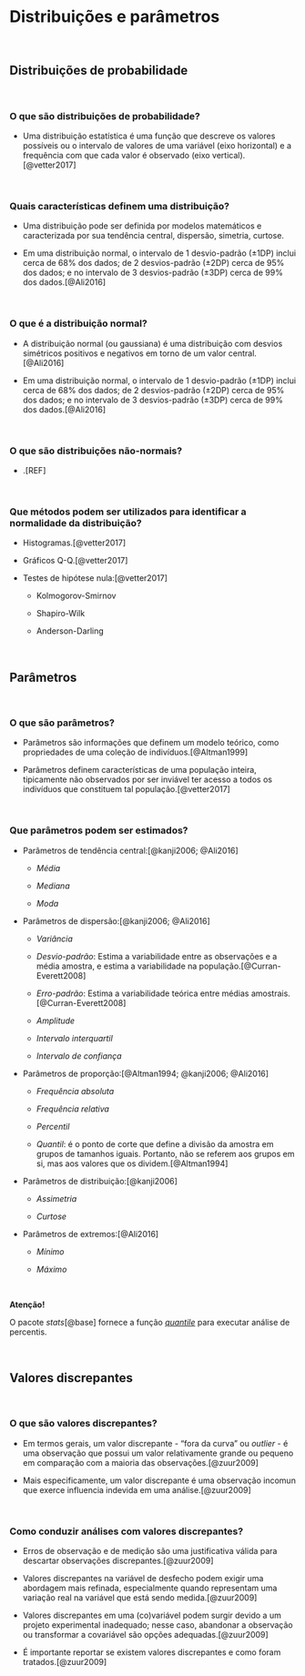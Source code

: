 # **Distribuições e parâmetros** {#distribuicoes-parametros}

<br>

## Distribuições de probabilidade {#distribuicoes}

<br>

### O que são distribuições de probabilidade?

- Uma distribuição estatística é uma função que descreve os valores possíveis ou o intervalo de valores de uma variável (eixo horizontal) e a frequência com que cada valor é observado (eixo vertical).[@vetter2017]

<br>

### Quais características definem uma distribuição?

- Uma distribuição pode ser definida por modelos matemáticos e caracterizada por sua tendência central, dispersão, simetria, curtose.

- Em uma distribuição normal, o intervalo de 1 desvio-padrão (±1DP) inclui cerca de 68% dos dados; de 2 desvios-padrão (±2DP) cerca de 95% dos dados; e no intervalo de 3 desvios-padrão (±3DP) cerca de 99% dos dados.[@Ali2016]

<br>

### O que é a distribuição normal?

- A distribuição normal (ou gaussiana) é uma distribuição com desvios simétricos positivos e negativos em torno de um valor central.[@Ali2016]

- Em uma distribuição normal, o intervalo de 1 desvio-padrão (±1DP) inclui cerca de 68% dos dados; de 2 desvios-padrão (±2DP) cerca de 95% dos dados; e no intervalo de 3 desvios-padrão (±3DP) cerca de 99% dos dados.[@Ali2016]

<br>

### O que são distribuições não-normais?

- .[REF]

<br>

### Que métodos podem ser utilizados para identificar a normalidade da distribuição?

- Histogramas.[@vetter2017]

- Gráficos Q-Q.[@vetter2017]

- Testes de hipótese nula:[@vetter2017]

    - Kolmogorov-Smirnov
    
    - Shapiro-Wilk
    
    - Anderson-Darling

<br>

## Parâmetros {#parametros}

<br>

### O que são parâmetros?

-   Parâmetros são informações que definem um modelo teórico, como propriedades de uma coleção de indivíduos.[@Altman1999]

- Parâmetros definem características de uma população inteira, tipicamente não observados por ser inviável ter acesso a todos os indivíduos que constituem tal população.[@vetter2017]

<br>

### Que parâmetros podem ser estimados?

-   Parâmetros de tendência central:[@kanji2006; @Ali2016]

    -   *Média*
    
    -   *Mediana*
    
    -   *Moda*

-   Parâmetros de dispersão:[@kanji2006; @Ali2016]

    -   *Variância*
    
    -   *Desvio-padrão*: Estima a variabilidade entre as observações e a média amostra, e estima a variabilidade na população.[@Curran-Everett2008]
    
    -   *Erro-padrão*: Estima a variabilidade teórica entre médias amostrais.[@Curran-Everett2008]
    
    -   *Amplitude*
    
    -   *Intervalo interquartil*
    
    -   *Intervalo de confiança*
    

-   Parâmetros de proporção:[@Altman1994; @kanji2006; @Ali2016]

    -   *Frequência absoluta*
    
    -   *Frequência relativa*
    
    -   *Percentil*
    
    -   *Quantil*: é o ponto de corte que define a divisão da amostra em grupos de tamanhos iguais. Portanto, não se referem aos grupos em si, mas aos valores que os dividem.[@Altman1994]

-   Parâmetros de distribuição:[@kanji2006]

    -   *Assimetria*
    
    -   *Curtose*
    

-   Parâmetros de extremos:[@Ali2016]

    -   *Mínimo*
    
    -   *Máximo*
    

<br>

::: {.infobox .Rlogo data-latex="{Rlogo}"}
**Atenção!**

O pacote *stats*[@base] fornece a função [*quantile*](https://www.rdocumentation.org/packages/stats/versions/3.6.2/topics/quantile) para executar análise de percentis.

:::

<br>

## Valores discrepantes {#outliers}

<br>

### O que são valores discrepantes?

-   Em termos gerais, um valor discrepante - "fora da curva" ou *outlier* - é uma observação que possui um valor relativamente grande ou pequeno em comparação com a maioria das observações.[@zuur2009]

-   Mais especificamente, um valor discrepante é uma observação incomun que exerce influencia indevida em uma análise.[@zuur2009]

<br>

### Como conduzir análises com valores discrepantes?

- Erros de observação e de medição são uma justificativa válida para descartar observações discrepantes.[@zuur2009]

- Valores discrepantes na variável de desfecho podem exigir uma abordagem mais refinada, especialmente quando representam uma variação real na variável que está sendo medida.[@zuur2009]

- Valores discrepantes em uma (co)variável podem surgir devido a um projeto experimental inadequado; nesse caso, abandonar a observação ou transformar a covariável são opções adequadas.[@zuur2009]

- É importante reportar se existem valores discrepantes e como foram tratados.[@zuur2009]

<br>

